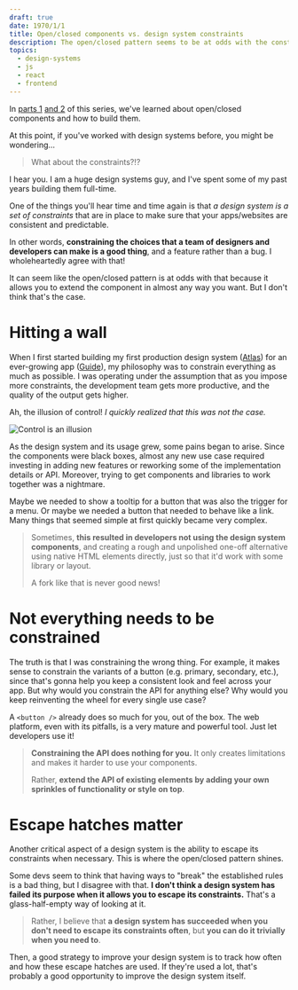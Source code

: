 ```yaml
---
draft: true
date: 1970/1/1
title: Open/closed components vs. design system constraints
description: The open/closed pattern seems to be at odds with the constrained nature of a design system, but I disagree!
topics:
  - design-systems
  - js
  - react
  - frontend
---
```



<TheOpenClosedComponentIndex />

In [parts 1](/article/the-open-closed-component-part-1) [and 2](/article/the-open-closed-component-part-1) of this series, we've learned about open/closed components and how to build them.

At this point, if you've worked with design systems before, you might be wondering...

> What about the constraints?!?

I hear you. I am a huge design systems guy, and I've spent some of my past years building them full-time.

One of the things you'll hear time and time again is that _a design system is a set of constraints_ that are in place to make sure that your apps/websites are consistent and predictable.

In other words, **constraining the choices that a team of designers and developers can make is a good thing**, and a feature rather than a bug. I wholeheartedly agree with that!

It can seem like the open/closed pattern is at odds with that because it allows you to extend the component in almost any way you want. But I don't think that's the case.

# Hitting a wall

When I first started building my first production design system ([Atlas](https://atlas.guide.co/)) for an ever-growing app ([Guide](https://guide.co/)), my philosophy was to constrain everything as much as possible. I was operating under the assumption that as you impose more constraints, the development team gets more productive, and the quality of the output gets higher.

Ah, the illusion of control! _I quickly realized that this was not the case._

![Control is an illusion](control.jpg)

As the design system and its usage grew, some pains began to arise. Since the components were black boxes, almost any new use case required investing in adding new features or reworking some of the implementation details or API. Moreover, trying to get components and libraries to work together was a nightmare.

Maybe we needed to show a tooltip for a button that was also the trigger for a menu. Or maybe we needed a button that needed to behave like a link. Many things that seemed simple at first quickly became very complex.

> Sometimes, **this resulted in developers not using the design system components**, and creating a rough and unpolished one-off alternative using native HTML elements directly, just so that it'd work with some library or layout.
>
> A fork like that is never good news!

# Not everything needs to be constrained

The truth is that I was constraining the wrong thing. For example, it makes sense to constrain the variants of a button (e.g. primary, secondary, etc.), since that's gonna help you keep a consistent look and feel across your app. But why would you constrain the API for anything else? Why would you keep reinventing the wheel for every single use case?

A `<button />` already does so much for you, out of the box. The web platform, even with its pitfalls, is a very mature and powerful tool. Just let developers use it!

> **Constraining the API does nothing for you.** It only creates limitations and makes it harder to use your components.
>
> Rather, **extend the API of existing elements by adding your own sprinkles of functionality or style on top**.

# Escape hatches matter

Another critical aspect of a design system is the ability to escape its constraints when necessary. This is where the open/closed pattern shines.

Some devs seem to think that having ways to "break" the established rules is a bad thing, but I disagree with that. **I don't think a design system has failed its purpose when it allows you to escape its constraints.** That's a glass-half-empty way of looking at it.

> Rather, I believe that **a design system has succeeded when you don't need to escape its constraints often**, but **you can do it trivially when you need to**.

Then, a good strategy to improve your design system is to track how often and how these escape hatches are used. If they're used a lot, that's probably a good opportunity to improve the design system itself.
